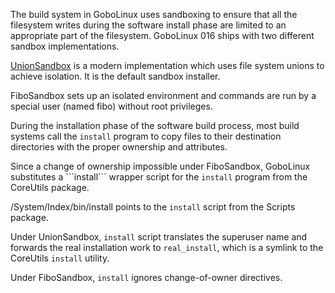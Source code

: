 {{ToC}}
The build system in GoboLinux uses sandboxing to
ensure that all the filesystem writes during the software
install phase are limited to an appropriate part of the
filesystem. GoboLinux 016 ships with two different sandbox
implementations. 

[[UnionSandbox]] is a modern implementation which uses file
system unions to achieve isolation. It is the default
sandbox installer.

FiboSandbox sets up an isolated environment and commands are
run by a special user (named fibo) without root privileges.

During the installation phase of the software build process, 
most build systems call the <code>install</code>
program to copy files to their destination
directories with the proper ownership and attributes.

Since a change of ownership impossible under FiboSandbox,
GoboLinux substitutes a ```install``` wrapper script for the
<code>install</code> program from the CoreUtils package. 

/System/Index/bin/install points to the <code>install</code>
script from the Scripts package.

Under UnionSandbox, <code>install</code> script translates
the superuser name and forwards the real installation work
to <code>real_install</code>, which is a symlink to the
CoreUtils <code>install</code> utility.

Under FiboSandbox, <code>install</code> ignores
change-of-owner directives.
